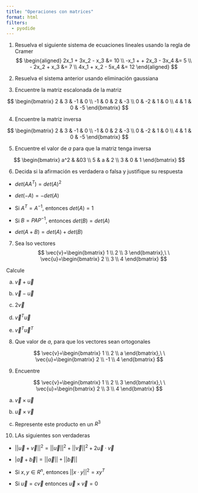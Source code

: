 ```yaml
---
title: "Operaciones con matrices"
format: html
filters:
  - pyodide
---
```

1. Resuelva el siguiente sistema de ecuaciones lineales usando la regla de Cramer
$$
\begin{aligned}
    2x_1 + 3x_2 - x_3  &= 10 \\
    -x_1 +  + 2x_3 - 3x_4 &= 5 \\
     - 2x_2 + x_3  &= 7 \\
    4x_1 + x_2 - 5x_4 &= 12
\end{aligned}
$$

2. Resuelva el sistema anterior usando eliminación gaussiana


3. Encuentre la matriz escalonada de la matriz

$$
\begin{bmatrix}
    2 & 3 & -1 & 0 \\
    -1 & 0 & 2 & -3 \\
    0 & -2 & 1 & 0 \\
    4 & 1 & 0 & -5
\end{bmatrix}
$$

4. Encuentre la matriz inversa 

$$
\begin{bmatrix}
    2 & 3 & -1 & 0 \\
    -1 & 0 & 2 & -3 \\
    0 & -2 & 1 & 0 \\
    4 & 1 & 0 & -5
\end{bmatrix}
$$

5. Encuentre el valor de $a$ para que la matriz tenga inversa

$$
\begin{bmatrix}
    a^2 & &03 \\
    5 & a & 2  \\
    3 & 0 & 1 
\end{bmatrix}
$$

6.  Decida si la afirmación es verdadera o falsa y justifique su respuesta

- $det(AA^T)=det(A)^2$

- $det(-A)=-det(A)$

- Si $A^T=A^{-1}$, entonces $det(A)=1$

- Si $B=PAP^{-1}$, entonces $det(B)=det(A)$

- $det(A+B)=det(A)+det(B)$

7.  Sea lso vectores 
$$
\vec{v}=\begin{bmatrix}
    1 \\
    2 \\
    3
\end{bmatrix},\ \    
\vec{u}=\begin{bmatrix}
    2 \\
    3 \\
    4
\end{bmatrix}       
$$

Calcule 

a. $\vec{v}+\vec{u}$

b. $\vec{v}-\vec{u}$

c. $2\vec{v}$

d. $\vec{v}^T\vec{u}$

e. $\vec{v}^T\vec{u}^T$

8. Que valor de $a$, para que los vectores sean ortogonales

$$
\vec{v}=\begin{bmatrix}
    1 \\
    2 \\
    a
\end{bmatrix},\ \
\vec{u}=\begin{bmatrix}
    2 \\
    -1 \\
    4
\end{bmatrix}
$$

9. Encuentre 

$$
\vec{v}=\begin{bmatrix}
    1 \\
    2 \\
    3
\end{bmatrix},\ \
\vec{u}=\begin{bmatrix}
    2 \\
    3 \\
    4
\end{bmatrix}
$$

a. $\vec{v}\times\vec{u}$

b. $\vec{u}\times\vec{v}$

c. Represente este producto en un $R^3$

10. LAs siguientes son verdaderas

- $||\vec{u}+\vec{v}||^2=||\vec{u}||^2+||\vec{v}||^2+2\vec{u}\cdot\vec{v}$

- $|\vec{a}+\vec{b}|=||\vec{a}||+||\vec{b}||$

- Si $x,y\in R^n$, entonces $||x\cdot y||^2=xy^T$

- Si $\vec{u}=c\vec{v}$ entonces $\vec{u}\times\vec{v}=0$

